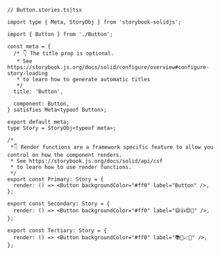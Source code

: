 ```tsx
// Button.stories.ts|tsx

import type { Meta, StoryObj } from 'storybook-solidjs';

import { Button } from './Button';

const meta = {
  /* 👇 The title prop is optional.
   * See https://storybook.js.org/docs/solid/configure/overview#configure-story-loading
   * to learn how to generate automatic titles
   */
  title: 'Button',

  component: Button,
} satisfies Meta<typeof Button>;

export default meta;
type Story = StoryObj<typeof meta>;

/*
 *👇 Render functions are a framework specific feature to allow you control on how the component renders.
 * See https://storybook.js.org/docs/solid/api/csf
 * to learn how to use render functions.
 */
export const Primary: Story = {
  render: () => <Button backgroundColor="#ff0" label="Button" />,
};

export const Secondary: Story = {
  render: () => <Button backgroundColor="#ff0" label="😄👍😍💯" />,
};

export const Tertiary: Story = {
  render: () => <Button backgroundColor="#ff0" label="📚📕📈🤓" />,
};
```
